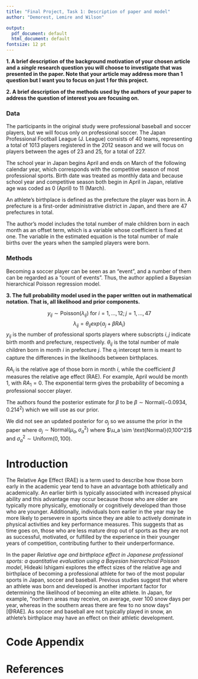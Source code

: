 ```yaml
---
title: "Final Project, Task 1: Description of paper and model"
author: "Demorest, Lemire and Wilson"

output:
  pdf_document: default
  html_document: default
fontsize: 12 pt
---
```


<!-- By the end of the day 11/12/21, please submit a copy of the pdf of the paper your group will be using for the final project to the _project-assignmnet1_ dropbox. Additionally, please submit a single document for your group that addresses the following:  -->

__1. A brief description of the background motivation of your chosen article and a _single_ research question you will choose to investigate that was presented in the paper. Note that your article may address more than 1 question but I want you to focus on just 1 for this project.__



__2. A brief description of the methods used by the authors of your paper to address the question of interest you are focusing on.__

### Data

The participants in the original study were professional baseball and soccer players, but we will focus only on professional soccer. The Japan Professional Football League (J. League) consists of 40 teams, representing a total of 1013 players registered in the 2012 season and we will focus on players between the ages of 23 and 25, for a total of 227. 

The school year in Japan begins April and ends on March of the following calendar year, which corresponds with the competitive season of most professional sports. Birth date was treated as monthly data and because school year and competitive season both begin in April in Japan, relative age was coded as 0 (April) to 11 (March).

An athlete's birthplace is defined as the prefecture the player was born in. A prefecture is a first-order administrative district in Japan, and there are 47 prefectures in total.

The author's model includes the total number of male children born in each month as an offset term, which is a variable whose coefficient is fixed at one. The variable in the estimated equation is the total number of male births over the years when the sampled players were born.

### Methods

Becoming a soccer player can be seen as an “event”, and a number of them can be regarded as
a “count of events”. Thus, the author applied a Bayesian hierarchical Poisson regression model.


__3. The full probability model used in the paper written out in mathematical notation. That is, all likelihood and prior components.__

$$y_{ij} \sim \text{Poisson}(\lambda_{ij}) \text{   for   } i=1,\dots,12; j= 1, \dots, 47$$
$$\lambda_{ij} = \theta_{ij}exp \Bigg \{a_j +\beta RA_i \Bigg \}$$
$y_{ij}$ is the number of professional sports players where subscripts $i,j$ indicate birth month and prefecture, respectively. $\theta_{ij}$ is the total number of male children born in month $i$ in prefecture $j$. The $a_j$ intercept term is meant to capture the differences in the likelihoods between birthplaces. 

$RA_i$ is the relative age of those born in month $i$, while the coefficient $\beta$ measures the relative age effect (RAE). For example, April would be month 1, with $RA_1 = 0$. The exponential term gives the probability of becoming a professional soccer player. 

The authors found the posterior estimate for $\beta$ to be $\beta \sim \text{Normal}(-0.0934, 0.214^2)$ which we will use as our prior. 

We did not see an updated posterior for $a_j$ so we assume the prior in the paper where 
$a_j \sim \text{Normal}(\mu_a, \sigma^2_a)$ where $\u_a \sim \text{Normal}(0,100^2)$ and $\sigma^2_a \sim \text{Uniform}(0,100)$. 

# Introduction 

The Relative Age Effect (RAE) is a term used to describe how those born early in the academic year tend to have an advantage both athletically and academically. An earlier birth is typically associated with increased physical ability and this advantage may occur because those who are older are typically more physically, emotionally or cognitively developed than those who are younger. Additionally, individuals born earlier in the year may be more likely to persevere in sports since they are able to actively dominate in physical activities and key performance measures. This suggests that as time goes on, those who are less mature drop out of sports as they are not as successful, motivated, or fulfilled by the experience in their younger years of competition, contributing further to their underperformance.

In the paper *Relative age and birthplace effect in Japanese professional sports: a quantitative evaluation using a Bayesian hierarchical Poisson model*, Hideaki Ishigami explores the effect sizes of the relative age and birthplace of becoming a professional athlete for two of the most popular sports in Japan, soccer and baseball. Previous studies suggest that where an athlete was born and developed is another important factor for determining the likelihood of becoming an elite athlete. In Japan, for example, "northern areas may receive, on average, over 100 snow days per year, whereas in the southern areas there are few to no snow days" [@RAE]. As soccer and baseball are not typically played in snow, an athlete's birthplace may have an effect on their athletic development.  


# Code Appendix


# References


